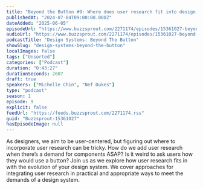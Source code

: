 ```yaml
---
title: "Beyond the Button #9: Where does user research fit into design systems?"
publishedAt: "2024-07-04T09:00:00.000Z"
dateAdded: "2025-06-05"
episodeUrl: "https://www.buzzsprout.com/2271174/episodes/15361027-beyond-the-button-9-where-does-user-research-fit-into-design-systems.mp3"
audioUrl: "https://www.buzzsprout.com/2271174/episodes/15361027-beyond-the-button-9-where-does-user-research-fit-into-design-systems.mp3"
podcastTitle: "Design Systems: Beyond The Button"
showSlug: "design-systems-beyond-the-button"
localImages: false
tags: ["Unsorted"]
categories: ["Podcast"]
duration: "0:43:27"
durationSeconds: 2607
draft: true
speakers: ["Michelle Chin", "Nef Dukes"]
type: "podcast"
season: 1
episode: 9
explicit: false
feedUrl: "https://feeds.buzzsprout.com/2271174.rss"
guid: "Buzzsprout-15361027"
hasEpisodeImage: null
---
```

As designers, we aim to be user-centered, but figuring out where to incorporate user research can be tricky. How do we add user research when there’s a demand for components ASAP? Is it weird to ask users how they would use a button? Join us as we explore how user research fits in with the evolution of your design system. We cover approaches for integrating user research in practical and appropriate ways to meet the demands of a design system.

